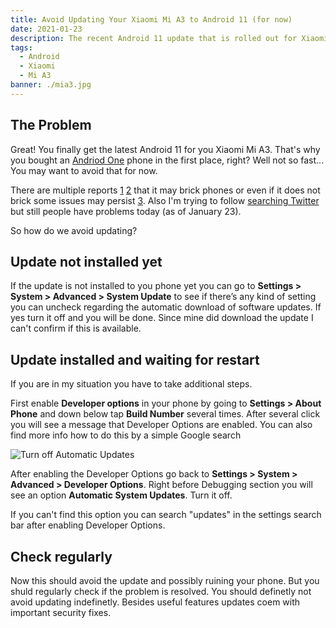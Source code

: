 ```yaml
---
title: Avoid Updating Your Xiaomi Mi A3 to Android 11 (for now)
date: 2021-01-23
description: The recent Android 11 update that is rolled out for Xiaomi Mi A3 seems to brick phones. Here's how to avoid updating.
tags:
  - Android
  - Xiaomi
  - Mi A3
banner: ./mia3.jpg
---
```


## The Problem

Great! You finally get the latest Android 11 for you Xiaomi Mi A3. That's why you bought an [Andriod One](https://en.wikipedia.org/wiki/Android_One) phone in the first place, right? Well not so fast... You may want to avoid that for now.

There are multiple reports [1](https://piunikaweb.com/2021/01/08/xiaomi-mi-a3-android-11-update-bugs-issues/) [2](https://www.xda-developers.com/xiaomi-mi-a3-receives-official-android-11-update/) that it may brick phones or even if it does not brick some issues may persist [3](https://www.androidpolice.com/2021/01/06/the-android-11-update-is-bricking-xiaomi-mi-a3-phones-rollout-halted/). Also I'm trying to follow [searching Twitter](https://twitter.com/search?q=mi%20a3%20update&src=typed_query&f=live) but still people have problems today (as of January 23).

So how do we avoid updating?

## Update not installed yet

If the update is not installed to you phone yet you can go to **Settings > System > Advanced > System Update** to see if there’s any kind of setting you can uncheck regarding the automatic download of software updates. If yes turn it off and you will be done. Since mine did download the update I can't confirm if this is available.

## Update installed and waiting for restart

If you are in my situation you have to take additional steps.

First enable **Developer options** in your phone by going to **Settings > About Phone** and down below tap **Build Number** several times. After several click you will see a message that Developer Options are enabled. You can also find more info how to do this by a simple Google search

![Turn off Automatic Updates](./update.png)

After enabling the Developer Options go back to **Settings > System > Advanced > Developer Options**. Right before Debugging section you will see an option **Automatic System Updates**. Turn it off.

If you can't find this option you can search "updates" in the settings search bar after enabling Developer Options.

## Check regularly

Now this should avoid the update and possibly ruining your phone. But you shuld regularly check if the problem is resolved. You should definetly not avoid updating indefinetly. Besides useful features updates coem with important security fixes.
